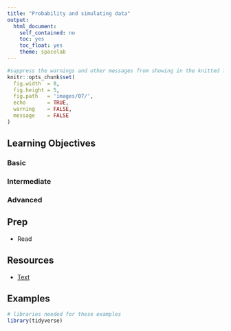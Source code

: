 ```yaml
---
title: "Probability and simulating data"
output:
  html_document:
    self_contained: no
    toc: yes
    toc_float: yes
    theme: spacelab
---
```


```r
#suppress the warnings and other messages from showing in the knitted file.
knitr::opts_chunk$set(
  fig.width  = 8, 
  fig.height = 5, 
  fig.path   = 'images/07/',
  echo       = TRUE, 
  warning    = FALSE, 
  message    = FALSE
)
```

## Learning Objectives {.tabset}

### Basic

### Intermediate

### Advanced


## Prep

* Read 


## Resources

* [Text](url)


## Examples {.tabset .tabset-pills}

```r

# libraries needed for these examples
library(tidyverse)

```
